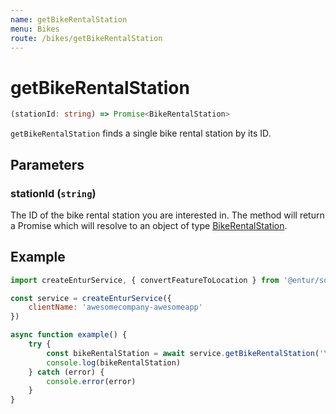 ```yaml
---
name: getBikeRentalStation
menu: Bikes
route: /bikes/getBikeRentalStation
---
```


# getBikeRentalStation

```typescript
(stationId: string) => Promise<BikeRentalStation>
```

`getBikeRentalStation` finds a single bike rental station by its ID.

## Parameters

### stationId (`string`)
The ID of the bike rental station you are interested in. The method will return a Promise which will resolve to an object of type [BikeRentalStation](flow-types/BikeRentalStation.js).

## Example

```javascript
import createEnturService, { convertFeatureToLocation } from '@entur/sdk'

const service = createEnturService({
    clientName: 'awesomecompany-awesomeapp'
})

async function example() {
    try {
        const bikeRentalStation = await service.getBikeRentalStation('YBE:VehicleSharingParkingArea:368')
        console.log(bikeRentalStation)
    } catch (error) {
        console.error(error)
    }
}
```
